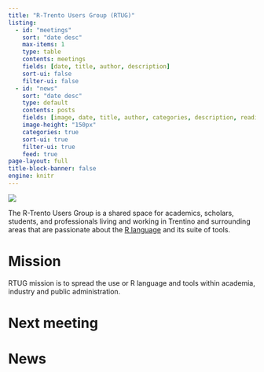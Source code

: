 ```yaml
---
title: "R-Trento Users Group (RTUG)"
listing:
  - id: "meetings"
    sort: "date desc"
    max-items: 1
    type: table
    contents: meetings
    fields: [date, title, author, description]
    sort-ui: false
    filter-ui: false
  - id: "news"
    sort: "date desc"
    type: default
    contents: posts
    fields: [image, date, title, author, categories, description, reading-time]
    image-height: "150px"
    categories: true
    sort-ui: true
    filter-ui: true
    feed: true
page-layout: full
title-block-banner: false
engine: knitr
---
```


::: {layout="[30,70]"}
::: {#second-column}
![](images/RTUG.jpg)
:::
:::{#first-column}
The R-Trento Users Group is a shared space for academics, scholars, students, and professionals living and working in Trentino and surrounding areas that are passionate about the [R language](https://r-project.org) and its suite of tools.

# Mission

RTUG mission is to spread the use or R language and tools within academia, industry and public administration.
:::

:::


# Next meeting

:::{#meetings}
:::


# News

:::{#news}
:::